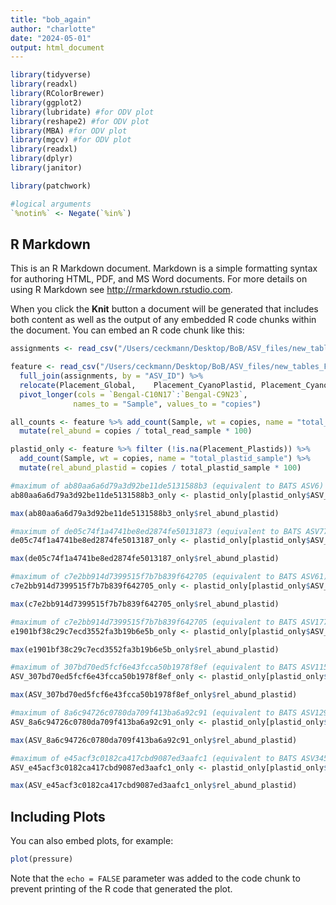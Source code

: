 ```yaml
---
title: "bob_again"
author: "charlotte"
date: "2024-05-01"
output: html_document
---
```


```r
library(tidyverse)
library(readxl)
library(RColorBrewer)
library(ggplot2)
library(lubridate) #for ODV plot
library(reshape2) #for ODV plot
library(MBA) #for ODV plot
library(mgcv) #for ODV plot
library(readxl)
library(dplyr)
library(janitor)

library(patchwork)

#logical arguments
`%notin%` <- Negate(`%in%`)
```

## R Markdown

This is an R Markdown document. Markdown is a simple formatting syntax for authoring HTML, PDF, and MS Word documents. For more details on using R Markdown see <http://rmarkdown.rstudio.com>.

When you click the **Knit** button a document will be generated that includes both content as well as the output of any embedded R code chunks within the document. You can embed an R code chunk like this:

```r
assignments <- read_csv("/Users/ceckmann/Desktop/BoB/ASV_files/new_tables_Fabian/20230324-TaxonomicPlacement.csv")

feature <- read_csv("/Users/ceckmann/Desktop/BoB/ASV_files/new_tables_Fabian/20230324-FeatureTable.csv") %>%
  full_join(assignments, by = "ASV_ID") %>%
  relocate(Placement_Global,	Placement_CyanoPlastid,	Placement_Cyanobacteria,	Placement_Prochlorococcus,	Placement_Synechococcus,	Placement_Plastids,	Placement_Stramenopiles,	Placement_Dictyochophytes,	Placement_Pelagophytes,	Placement_Viridiplantae,	Placement_Prasinophytes) %>%
  pivot_longer(cols = `Bengal-C10N17`:`Bengal-C9N23`,
              names_to = "Sample", values_to = "copies")

all_counts <- feature %>% add_count(Sample, wt = copies, name = "total_read_sample") %>%
  mutate(rel_abund = copies / total_read_sample * 100)

plastid_only <- feature %>% filter (!is.na(Placement_Plastids)) %>% 
  add_count(Sample, wt = copies, name = "total_plastid_sample") %>% 
  mutate(rel_abund_plastid = copies / total_plastid_sample * 100)

#maximum of ab80aa6a6d79a3d92be11de5131588b3 (equivalent to BATS ASV6)
ab80aa6a6d79a3d92be11de5131588b3_only <- plastid_only[plastid_only$ASV_ID=="ab80aa6a6d79a3d92be11de5131588b3",]

max(ab80aa6a6d79a3d92be11de5131588b3_only$rel_abund_plastid)

#maximum of de05c74f1a4741be8ed2874fe50131873 (equivalent to BATS ASV77)
de05c74f1a4741be8ed2874fe5013187_only <- plastid_only[plastid_only$ASV_ID=="de05c74f1a4741be8ed2874fe5013187",]

max(de05c74f1a4741be8ed2874fe5013187_only$rel_abund_plastid)

#maximum of c7e2bb914d7399515f7b7b839f642705 (equivalent to BATS ASV61)
c7e2bb914d7399515f7b7b839f642705_only <- plastid_only[plastid_only$ASV_ID=="c7e2bb914d7399515f7b7b839f642705",]

max(c7e2bb914d7399515f7b7b839f642705_only$rel_abund_plastid)

#maximum of c7e2bb914d7399515f7b7b839f642705 (equivalent to BATS ASV177)
e1901bf38c29c7ecd3552fa3b19b6e5b_only <- plastid_only[plastid_only$ASV_ID=="e1901bf38c29c7ecd3552fa3b19b6e5b",]

max(e1901bf38c29c7ecd3552fa3b19b6e5b_only$rel_abund_plastid)

#maximum of 307bd70ed5fcf6e43fcca50b1978f8ef (equivalent to BATS ASV1156)
ASV_307bd70ed5fcf6e43fcca50b1978f8ef_only <- plastid_only[plastid_only$ASV_ID=="307bd70ed5fcf6e43fcca50b1978f8ef",]

max(ASV_307bd70ed5fcf6e43fcca50b1978f8ef_only$rel_abund_plastid)

#maximum of 8a6c94726c0780da709f413ba6a92c91 (equivalent to BATS ASV1296)
ASV_8a6c94726c0780da709f413ba6a92c91_only <- plastid_only[plastid_only$ASV_ID=="8a6c94726c0780da709f413ba6a92c91",]

max(ASV_8a6c94726c0780da709f413ba6a92c91_only$rel_abund_plastid)

#maximum of e45acf3c0182ca417cbd9087ed3aafc1 (equivalent to BATS ASV345)
ASV_e45acf3c0182ca417cbd9087ed3aafc1_only <- plastid_only[plastid_only$ASV_ID=="e45acf3c0182ca417cbd9087ed3aafc1",]

max(ASV_e45acf3c0182ca417cbd9087ed3aafc1_only$rel_abund_plastid)
```

## Including Plots

You can also embed plots, for example:

```r
plot(pressure)
```

Note that the `echo = FALSE` parameter was added to the code chunk to prevent printing of the R code that generated the plot.
